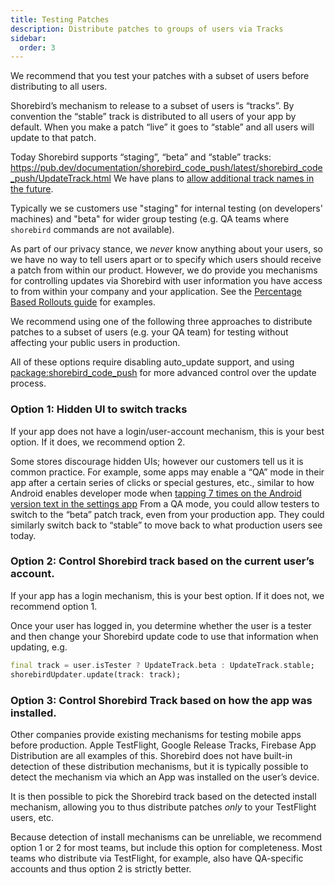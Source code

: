 ```yaml
---
title: Testing Patches
description: Distribute patches to groups of users via Tracks
sidebar:
  order: 3
---
```


We recommend that you test your patches with a subset of users before
distributing to all users.

Shorebird’s mechanism to release to a subset of users is “tracks”. By
convention the “stable” track is distributed to all users of your app by
default. When you make a patch “live” it goes to “stable” and all users will
update to that patch.

Today Shorebird supports “staging”, “beta” and “stable” tracks:
https://pub.dev/documentation/shorebird_code_push/latest/shorebird_code_push/UpdateTrack.html
We have plans to [allow additional track names in the future](https://github.com/shorebirdtech/updater/issues/255).

Typically we se customers use "staging" for internal testing (on developers'
machines) and "beta" for wider group testing (e.g. QA teams where `shorebird`
commands are not available).

As part of our privacy stance, we _never_ know anything about your users, so
we have no way to tell users apart or to specify which users should receive
a patch from within our product. However, we do provide you mechanisms for
controlling updates via Shorebird with user information you have access to
from within your company and your application. See the
[Percentage Based Rollouts guide](/guides/percentage-based-rollouts) for examples.

We recommend using one of the following three approaches to distribute patches to a subset of
users (e.g. your QA team) for testing without affecting your public users in
production.

All of these options require disabling auto_update support, and using
[package:shorebird_code_push](https://pub.dev/packages/shorebird_code_push) for
more advanced control over the update process.

### Option 1: Hidden UI to switch tracks

If your app does not have a login/user-account mechanism, this is your best
option. If it does, we recommend option 2.

Some stores discourage hidden UIs; however our customers tell us it is common
practice. For example, some apps may
enable a “QA” mode in their app after a certain series of clicks or special
gestures, etc., similar to how Android enables developer mode when [tapping 7 times
on the Android version text in the settings app](https://developer.android.com/studio/debug/dev-options)
From a QA mode, you could allow testers to switch to the “beta”
patch track, even from your production app. They could similarly switch back to
“stable” to move back to what production users see today.

### Option 2: Control Shorebird track based on the current user’s account.

If your app has a login mechanism, this is your best option. If it does not, we
recommend option 1.

Once your user has logged in, you determine whether the user is a tester
and then change your Shorebird update code to use that information
when updating, e.g.

```dart
final track = user.isTester ? UpdateTrack.beta : UpdateTrack.stable;
shorebirdUpdater.update(track: track);
```

### Option 3: Control Shorebird Track based on how the app was installed.

Other companies provide existing mechanisms for testing mobile apps before
production. Apple TestFlight, Google Release Tracks, Firebase App Distribution
are all examples of this. Shorebird does not have built-in detection of these
distribution mechanisms, but it is typically possible to detect the mechanism
via which an App was installed on the user’s device.

It is then possible to pick the Shorebird track based on the detected install mechanism,
allowing you to thus distribute patches _only_ to your TestFlight users, etc.

Because detection of install mechanisms can be unreliable, we recommend option 1
or 2 for most teams, but include this option for completeness. Most teams who
distribute via TestFlight, for example, also have QA-specific accounts and thus
option 2 is strictly better.

